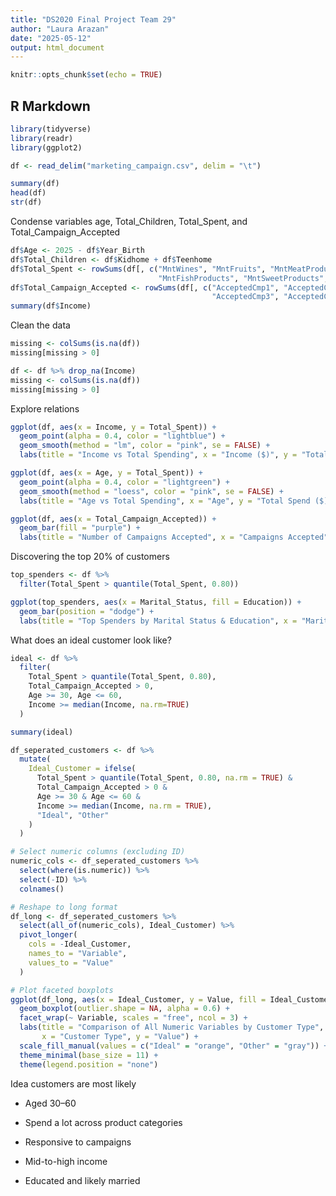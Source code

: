 ```yaml
---
title: "DS2020 Final Project Team 29"
author: "Laura Arazan"
date: "2025-05-12"
output: html_document
---
```


```r
knitr::opts_chunk$set(echo = TRUE)
```

## R Markdown

```r
library(tidyverse)
library(readr)
library(ggplot2)

```


```r
df <- read_delim("marketing_campaign.csv", delim = "\t")

summary(df)
head(df)
str(df)

```
Condense variables age, Total_Children, Total_Spent, and Total_Campaign_Accepted

```r
df$Age <- 2025 - df$Year_Birth
df$Total_Children <- df$Kidhome + df$Teenhome
df$Total_Spent <- rowSums(df[, c("MntWines", "MntFruits", "MntMeatProducts", 
                                 "MntFishProducts", "MntSweetProducts", "MntGoldProds")])
df$Total_Campaign_Accepted <- rowSums(df[, c("AcceptedCmp1", "AcceptedCmp2", 
                                             "AcceptedCmp3", "AcceptedCmp4", "AcceptedCmp5")])
summary(df$Income)

```

Clean the data

```r
missing <- colSums(is.na(df))
missing[missing > 0]

df <- df %>% drop_na(Income)
missing <- colSums(is.na(df))
missing[missing > 0]

```

Explore relations

```r
ggplot(df, aes(x = Income, y = Total_Spent)) +
  geom_point(alpha = 0.4, color = "lightblue") +
  geom_smooth(method = "lm", color = "pink", se = FALSE) +
  labs(title = "Income vs Total Spending", x = "Income ($)", y = "Total Spend ($)")

ggplot(df, aes(x = Age, y = Total_Spent)) +
  geom_point(alpha = 0.4, color = "lightgreen") +
  geom_smooth(method = "loess", color = "pink", se = FALSE) +
  labs(title = "Age vs Total Spending", x = "Age", y = "Total Spend ($)")

ggplot(df, aes(x = Total_Campaign_Accepted)) +
  geom_bar(fill = "purple") +
  labs(title = "Number of Campaigns Accepted", x = "Campaigns Accepted", y = "Customer Count")
```

Discovering the top 20% of customers

```r
top_spenders <- df %>% 
  filter(Total_Spent > quantile(Total_Spent, 0.80))

ggplot(top_spenders, aes(x = Marital_Status, fill = Education)) +
  geom_bar(position = "dodge") +
  labs(title = "Top Spenders by Marital Status & Education", x = "Marital Status")

```

What does an ideal customer look like?

```r
ideal <- df %>%
  filter(
    Total_Spent > quantile(Total_Spent, 0.80),
    Total_Campaign_Accepted > 0,
    Age >= 30, Age <= 60,
    Income >= median(Income, na.rm=TRUE)
  )

summary(ideal)

df_seperated_customers <- df %>%
  mutate(
    Ideal_Customer = ifelse(
      Total_Spent > quantile(Total_Spent, 0.80, na.rm = TRUE) &
      Total_Campaign_Accepted > 0 &
      Age >= 30 & Age <= 60 &
      Income >= median(Income, na.rm = TRUE),
      "Ideal", "Other"
    )
  )

# Select numeric columns (excluding ID)
numeric_cols <- df_seperated_customers %>%
  select(where(is.numeric)) %>%
  select(-ID) %>%
  colnames()

# Reshape to long format
df_long <- df_seperated_customers %>%
  select(all_of(numeric_cols), Ideal_Customer) %>%
  pivot_longer(
    cols = -Ideal_Customer,
    names_to = "Variable",
    values_to = "Value"
  )

# Plot faceted boxplots
ggplot(df_long, aes(x = Ideal_Customer, y = Value, fill = Ideal_Customer)) +
  geom_boxplot(outlier.shape = NA, alpha = 0.6) +
  facet_wrap(~ Variable, scales = "free", ncol = 3) +
  labs(title = "Comparison of All Numeric Variables by Customer Type",
       x = "Customer Type", y = "Value") +
  scale_fill_manual(values = c("Ideal" = "orange", "Other" = "gray")) +
  theme_minimal(base_size = 11) +
  theme(legend.position = "none")
```

Idea customers are most likely

- Aged 30–60

- Spend a lot across product categories

- Responsive to campaigns

- Mid-to-high income

- Educated and likely married
